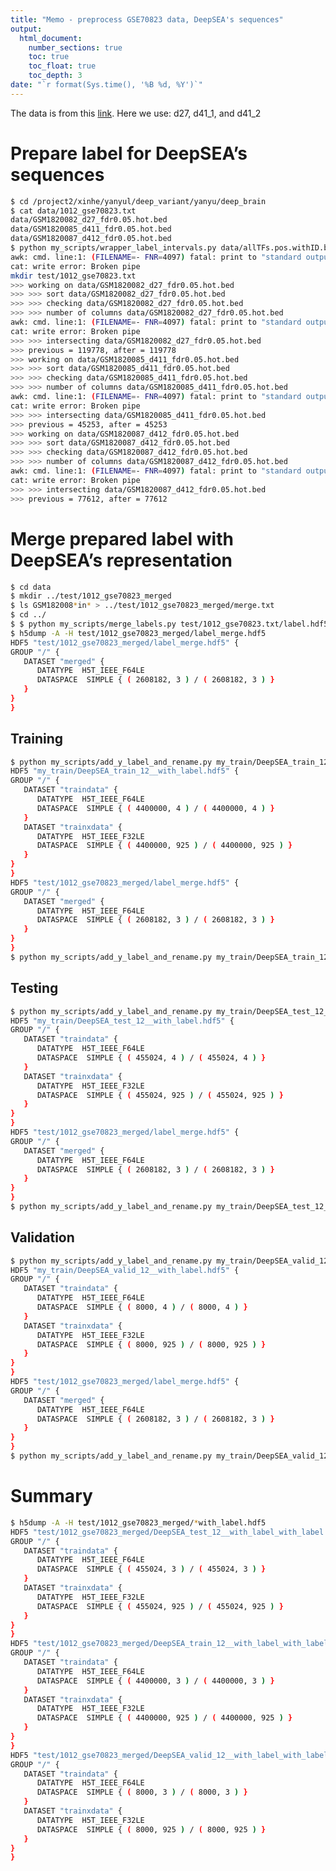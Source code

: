 ```yaml
---
title: "Memo - preprocess GSE70823 data, DeepSEA's sequences"
output:
  html_document:
    number_sections: true
    toc: true
    toc_float: true
    toc_depth: 3
date: "`r format(Sys.time(), '%B %d, %Y')`"
---
```


The data is from this [link](https://www.ncbi.nlm.nih.gov/geo/query/acc.cgi?acc=GSE70823). Here we use: d27, d41_1, and d41_2

# Prepare label for DeepSEA's sequences
  
```bash
$ cd /project2/xinhe/yanyul/deep_variant/yanyu/deep_brain
$ cat data/1012_gse70823.txt 
data/GSM1820082_d27_fdr0.05.hot.bed
data/GSM1820085_d411_fdr0.05.hot.bed
data/GSM1820087_d412_fdr0.05.hot.bed
$ python my_scripts/wrapper_label_intervals.py data/allTFs.pos.withID.bed data/1012_gse70823.txt test
awk: cmd. line:1: (FILENAME=- FNR=4097) fatal: print to "standard output" failed (Broken pipe)
cat: write error: Broken pipe
mkdir test/1012_gse70823.txt
>>> working on data/GSM1820082_d27_fdr0.05.hot.bed
>>> >>> sort data/GSM1820082_d27_fdr0.05.hot.bed
>>> >>> checking data/GSM1820082_d27_fdr0.05.hot.bed
>>> >>> number of columns data/GSM1820082_d27_fdr0.05.hot.bed
awk: cmd. line:1: (FILENAME=- FNR=4097) fatal: print to "standard output" failed (Broken pipe)
cat: write error: Broken pipe
>>> >>> intersecting data/GSM1820082_d27_fdr0.05.hot.bed
>>> previous = 119778, after = 119778
>>> working on data/GSM1820085_d411_fdr0.05.hot.bed
>>> >>> sort data/GSM1820085_d411_fdr0.05.hot.bed
>>> >>> checking data/GSM1820085_d411_fdr0.05.hot.bed
>>> >>> number of columns data/GSM1820085_d411_fdr0.05.hot.bed
awk: cmd. line:1: (FILENAME=- FNR=4097) fatal: print to "standard output" failed (Broken pipe)
cat: write error: Broken pipe
>>> >>> intersecting data/GSM1820085_d411_fdr0.05.hot.bed
>>> previous = 45253, after = 45253
>>> working on data/GSM1820087_d412_fdr0.05.hot.bed
>>> >>> sort data/GSM1820087_d412_fdr0.05.hot.bed
>>> >>> checking data/GSM1820087_d412_fdr0.05.hot.bed
>>> >>> number of columns data/GSM1820087_d412_fdr0.05.hot.bed
awk: cmd. line:1: (FILENAME=- FNR=4097) fatal: print to "standard output" failed (Broken pipe)
cat: write error: Broken pipe
>>> >>> intersecting data/GSM1820087_d412_fdr0.05.hot.bed
>>> previous = 77612, after = 77612
```

# Merge prepared label with DeepSEA's representation

```bash
$ cd data
$ mkdir ../test/1012_gse70823_merged
$ ls GSM182008*in* > ../test/1012_gse70823_merged/merge.txt
$ cd ../
$ $ python my_scripts/merge_labels.py test/1012_gse70823.txt/label.hdf5 test/1012_gse70823_merged/merge.txt test/1012_gse70823_merged/
$ h5dump -A -H test/1012_gse70823_merged/label_merge.hdf5
HDF5 "test/1012_gse70823_merged/label_merge.hdf5" {
GROUP "/" {
   DATASET "merged" {
      DATATYPE  H5T_IEEE_F64LE
      DATASPACE  SIMPLE { ( 2608182, 3 ) / ( 2608182, 3 ) }
   }
}
}

```

## Training

```bash
$ python my_scripts/add_y_label_and_rename.py my_train/DeepSEA_train_12__with_label.hdf5 test/1012_gse70823_merged/label_merge.hdf5
HDF5 "my_train/DeepSEA_train_12__with_label.hdf5" {
GROUP "/" {
   DATASET "traindata" {
      DATATYPE  H5T_IEEE_F64LE
      DATASPACE  SIMPLE { ( 4400000, 4 ) / ( 4400000, 4 ) }
   }
   DATASET "trainxdata" {
      DATATYPE  H5T_IEEE_F32LE
      DATASPACE  SIMPLE { ( 4400000, 925 ) / ( 4400000, 925 ) }
   }
}
}
HDF5 "test/1012_gse70823_merged/label_merge.hdf5" {
GROUP "/" {
   DATASET "merged" {
      DATATYPE  H5T_IEEE_F64LE
      DATASPACE  SIMPLE { ( 2608182, 3 ) / ( 2608182, 3 ) }
   }
}
}
$ python my_scripts/add_y_label_and_rename.py my_train/DeepSEA_train_12__with_label.hdf5 test/1012_gse70823_merged/label_merge.hdf5 trainxdata merged 1 2200000 test/1012_gse70823_merged/
```

## Testing

```bash
$ python my_scripts/add_y_label_and_rename.py my_train/DeepSEA_test_12__with_label.hdf5 test/1012_gse70823_merged/label_merge.hdf5
HDF5 "my_train/DeepSEA_test_12__with_label.hdf5" {
GROUP "/" {
   DATASET "traindata" {
      DATATYPE  H5T_IEEE_F64LE
      DATASPACE  SIMPLE { ( 455024, 4 ) / ( 455024, 4 ) }
   }
   DATASET "trainxdata" {
      DATATYPE  H5T_IEEE_F32LE
      DATASPACE  SIMPLE { ( 455024, 925 ) / ( 455024, 925 ) }
   }
}
}
HDF5 "test/1012_gse70823_merged/label_merge.hdf5" {
GROUP "/" {
   DATASET "merged" {
      DATATYPE  H5T_IEEE_F64LE
      DATASPACE  SIMPLE { ( 2608182, 3 ) / ( 2608182, 3 ) }
   }
}
}
$ python my_scripts/add_y_label_and_rename.py my_train/DeepSEA_test_12__with_label.hdf5 test/1012_gse70823_merged/label_merge.hdf5 trainxdata merged 2309367 2536878 test/1012_gse70823_merged/
```

## Validation

```bash
$ python my_scripts/add_y_label_and_rename.py my_train/DeepSEA_valid_12__with_label.hdf5 test/1012_gse70823_merged/label_merge.hdf5
HDF5 "my_train/DeepSEA_valid_12__with_label.hdf5" {
GROUP "/" {
   DATASET "traindata" {
      DATATYPE  H5T_IEEE_F64LE
      DATASPACE  SIMPLE { ( 8000, 4 ) / ( 8000, 4 ) }
   }
   DATASET "trainxdata" {
      DATATYPE  H5T_IEEE_F32LE
      DATASPACE  SIMPLE { ( 8000, 925 ) / ( 8000, 925 ) }
   }
}
}
HDF5 "test/1012_gse70823_merged/label_merge.hdf5" {
GROUP "/" {
   DATASET "merged" {
      DATATYPE  H5T_IEEE_F64LE
      DATASPACE  SIMPLE { ( 2608182, 3 ) / ( 2608182, 3 ) }
   }
}
}
$ python my_scripts/add_y_label_and_rename.py my_train/DeepSEA_valid_12__with_label.hdf5 test/1012_gse70823_merged/label_merge.hdf5 trainxdata merged 2200001 2204000 test/1012_gse70823_merged/
```

# Summary

```bash
$ h5dump -A -H test/1012_gse70823_merged/*with_label.hdf5
HDF5 "test/1012_gse70823_merged/DeepSEA_test_12__with_label_with_label.hdf5" {
GROUP "/" {
   DATASET "traindata" {
      DATATYPE  H5T_IEEE_F64LE
      DATASPACE  SIMPLE { ( 455024, 3 ) / ( 455024, 3 ) }
   }
   DATASET "trainxdata" {
      DATATYPE  H5T_IEEE_F32LE
      DATASPACE  SIMPLE { ( 455024, 925 ) / ( 455024, 925 ) }
   }
}
}
HDF5 "test/1012_gse70823_merged/DeepSEA_train_12__with_label_with_label.hdf5" {
GROUP "/" {
   DATASET "traindata" {
      DATATYPE  H5T_IEEE_F64LE
      DATASPACE  SIMPLE { ( 4400000, 3 ) / ( 4400000, 3 ) }
   }
   DATASET "trainxdata" {
      DATATYPE  H5T_IEEE_F32LE
      DATASPACE  SIMPLE { ( 4400000, 925 ) / ( 4400000, 925 ) }
   }
}
}
HDF5 "test/1012_gse70823_merged/DeepSEA_valid_12__with_label_with_label.hdf5" {
GROUP "/" {
   DATASET "traindata" {
      DATATYPE  H5T_IEEE_F64LE
      DATASPACE  SIMPLE { ( 8000, 3 ) / ( 8000, 3 ) }
   }
   DATASET "trainxdata" {
      DATATYPE  H5T_IEEE_F32LE
      DATASPACE  SIMPLE { ( 8000, 925 ) / ( 8000, 925 ) }
   }
}
}
```